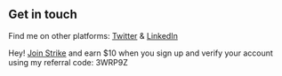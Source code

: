 ## Get in touch

Find me on other platforms: [Twitter](https://www.twitter.com/ryandahlberg) & [LinkedIn](https://www.linkedin.com/in/rdahlberg/)

Hey! <a href="https://invite.strike.me/3WRP9Z">Join Strike</a> and earn $10 when you sign up and verify your account using my referral code: 3WRP9Z
